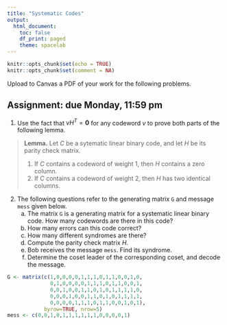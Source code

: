 ```yaml
---
title: "Systematic Codes"
output:
  html_document:
    toc: false
    df_print: paged
    theme: spacelab
---
```


```r
knitr::opts_chunk$set(echo = TRUE)
knitr::opts_chunk$set(comment = NA)
```

Upload to Canvas a PDF of your work for the following problems. 

## Assignment: due Monday, 11:59 pm

1. Use the fact that $vH^T = \mathbf{0}$ for any codeword $v$ to prove both parts of the following lemma.

> **Lemma.** Let $C$ be a sytematic linear binary code, and let $H$ be its parity check matrix.
>
> 1. If $C$ contains a codeword of weight 1, then $H$ contains a zero column.
> 2. If $C$ contains a codeword of weight 2, then $H$ has two identical columns.

2. The following questions refer to the generating matrix `G` and message `mess` given below.
    a. The matrix `G` is a generating matrix for a systematic linear binary code. How many codewords are there in this code?
    b. How many errors can this code correct?
    c. How many different syndromes are there?
    d. Compute the parity check matrix $H$.
    e. Bob receives the message `mess`. Find its syndrome.
    f. Determine the coset leader of the corresponding coset, and decode the message.

```r
G <- matrix(c(1,0,0,0,0,1,1,1,0,1,1,0,0,1,0,
              0,1,0,0,0,0,1,1,1,0,1,1,0,0,1,
              0,0,1,0,0,1,1,0,1,0,1,1,1,1,0,
              0,0,0,1,0,0,1,1,0,1,0,1,1,1,1,
              0,0,0,0,1,1,1,0,1,1,0,0,1,0,1),
            byrow=TRUE, nrow=5)
mess <- c(0,0,1,0,1,1,1,1,1,1,0,0,0,0,1)
```

